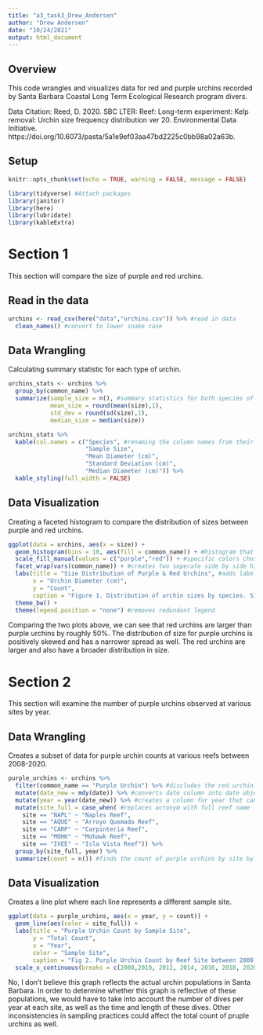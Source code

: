 ```yaml
---
title: "a3_task3_Drew_Andersen"
author: "Drew Andersen"
date: "10/24/2021"
output: html_document
---
```

## Overview
This code wrangles and visualizes data for red and purple urchins recorded by Santa Barbara Coastal Long Term Ecological Research program divers.

Data Citation: Reed, D. 2020. SBC LTER: Reef: Long-term experiment: Kelp removal: Urchin size frequency distribution ver 20. Environmental Data Initiative. https://doi.org/10.6073/pasta/5a1e9ef03aa47bd2225c0bb98a02a63b. 

## Setup
```r
knitr::opts_chunk$set(echo = TRUE, warning = FALSE, message = FALSE)

library(tidyverse) #Attach packages
library(janitor)
library(here)
library(lubridate)
library(kableExtra)
```

# Section 1
This section will compare the size of purple and red urchins.

## Read in the data
```r
urchins <- read_csv(here("data","urchins.csv")) %>% #read in data
  clean_names() #convert to lower snake case
```

## Data Wrangling 
Calculating summary statistic for each type of urchin.
```r
urchins_stats <- urchins %>% 
  group_by(common_name) %>% 
  summarize(sample_size = n(), #summary statistics for both species of urchin
            mean_size = round(mean(size),1),
            std_dev = round(sd(size),1),
            median_size = median(size))

urchins_stats %>% 
  kable(col.names = c("Species", #renaming the column names from their variable names
                      "Sample Size", 
                      "Mean Diameter (cm)",
                      "Standard Deviation (cm)",
                      "Median Diameter (cm)")) %>% 
  kable_styling(full_width = FALSE)
```

## Data Visualization
Creating a faceted histogram to compare the distribution of sizes between purple and red urchins.

```r
ggplot(data = urchins, aes(x = size)) +
  geom_histogram(bins = 10, aes(fill = common_name)) + #histogram that is colored according to the common_name
  scale_fill_manual(values = c("purple","red")) + #specific colors chosen
  facet_wrap(vars(common_name)) + #creates two seperate side by side histograms
  labs(title = "Size Distribution of Purple & Red Urchins", #adds labels/titles
       x = "Urchin Diameter (cm)",
       y = "Count",
       caption = "Figure 1. Distribution of urchin sizes by species. Size is recorded by measuring the urchin's diameter to the nearest 0.5 cm") +
  theme_bw() +
  theme(legend.position = "none") #removes redundant legend 
```
Comparing the two plots above, we can see that red urchins are larger than purple urchins by roughly 50%. The distribution of size for purple urchins is positively skewed and has a narrower spread as well. The red urchins are larger and also have a broader distribution in size. 

# Section 2
This section will examine the number of purple urchins observed at various sites by year.

## Data Wrangling
Creates a subset of data for purple urchin counts at various reefs between 2008-2020.
```r
purple_urchins <- urchins %>% 
  filter(common_name == "Purple Urchin") %>% #discludes the red urchin population
  mutate(date_new = mdy(date)) %>% #converts date column into date object
  mutate(year = year(date_new)) %>% #creates a column for year that can now be grouped by 
  mutate(site_full = case_when( #replaces acronym with full reef name
    site == "NAPL" ~ "Naples Reef",
    site == "AQUE" ~ "Arroyo Quemado Reef",
    site == "CARP" ~ "Carpinteria Reef",
    site == "MOHK" ~ "Mohawk Reef",
    site == "IVEE" ~ "Isla Vista Reef")) %>% 
  group_by(site_full, year) %>% 
  summarize(count = n()) #finds the count of purple urchins by site by year
```

## Data Visualization 
Creates a line plot where each line represents a different sample site. 
```r
ggplot(data = purple_urchins, aes(x = year, y = count)) +
  geom_line(aes(color = site_full)) +
  labs(title = "Purple Urchin Count by Sample Site",
       y = "Total Count",
       x = "Year",
       color = "Sample Site",
       caption = "Fig 2. Purple Urchin Count by Reef Site between 2008-2020") +
  scale_x_continuous(breaks = c(2008,2010, 2012, 2014, 2016, 2018, 2020))
```
No, I don't believe this graph reflects the actual urchin populations in Santa Barbara. In order to determine whether this graph is reflective of these populations, we would have to take into account the number of dives per year at each site, as well as the time and length of these dives. Other inconsistencies in sampling practices could affect the total count of pruple urchins as well.

